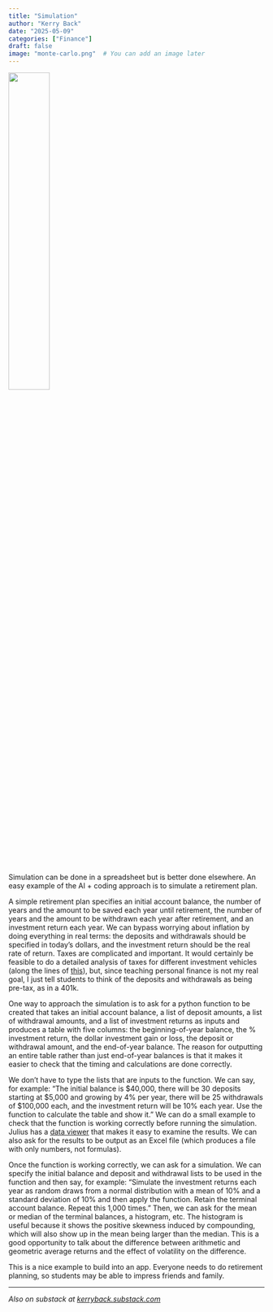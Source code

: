 ---
title: "Simulation"
author: "Kerry Back"
date: "2025-05-09"
categories: ["Finance"]
draft: false
image: "monte-carlo.png"  # You can add an image later
---

![](monte-carlo.png){width=40% fig-align="center"}

Simulation can be done in a spreadsheet but is better done elsewhere.  An easy example of the AI + coding approach is to simulate a retirement plan.

A simple retirement plan specifies an initial account balance, the number of years and the amount to be saved each year until retirement, the number of years and the amount to be withdrawn each year after retirement, and an investment return each year.  We can bypass worrying about inflation by doing everything in real terms: the deposits and withdrawals should be specified in today's dollars, and the investment return should be the real rate of return.  Taxes are complicated and important.  It would certainly be feasible to do a detailed analysis of taxes for different investment vehicles (along the lines of [this](https://learn-investments.rice-business.org/taxes/tax_vehicles)), but, since teaching personal finance is not my real goal, I just tell students to think of the deposits and withdrawals as being pre-tax, as in a 401k. 

One way to approach the simulation is to ask for a python function to be created that takes an initial account balance, a list of deposit amounts, a list of withdrawal amounts, and a list of investment returns as inputs and produces a table with five columns: the beginning-of-year balance, the % investment return, the dollar investment gain or loss, the deposit or withdrawal amount, and the end-of-year balance.  The reason for outputting an entire table rather than just end-of-year balances is that it makes it easier to check that the timing and calculations are done correctly.  

We don't have to type the lists that are inputs to the function.  We can say, for example: "The initial balance is $40,000, there will be 30 deposits starting at $5,000 and growing by 4% per year, there will be 25 withdrawals of $100,000 each, and the investment return will be 10% each year. Use the function to calculate the table and show it."   We can do a small example to check that the function is working correctly before running the simulation.  Julius has a [data viewer](https://julius.ai/docs/data-explorer/overview) that makes it easy to examine the results.  We can also ask for the results to be output as an Excel file (which produces a file with only numbers, not formulas).  

Once the function is working correctly, we can ask for a simulation.  We can specify the initial balance and deposit and withdrawal lists to be used in the function and then say, for example: "Simulate the investment returns each year as random draws from a normal distribution with a mean of 10% and a standard deviation of 10% and then apply the function.  Retain the terminal account balance.  Repeat this 1,000 times."  Then, we can ask for the mean or median of the terminal balances, a histogram, etc.  The histogram is useful because it shows the positive skewness induced by compounding, which will also show up in the mean being larger than the median.  This is a good opportunity to talk about the difference between arithmetic and geometric average returns and the effect of volatility on the difference.

This is a nice example to build into an app.  Everyone needs to do retirement planning, so students may be able to impress friends and family.

---

*Also on substack at [kerryback.substack.com](https://kerryback.substack.com)*


